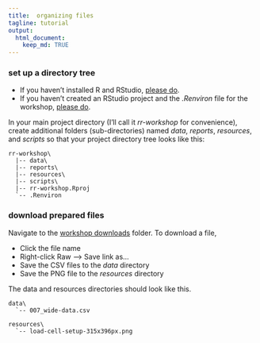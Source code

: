 ```yaml
---
title:  organizing files
tagline: tutorial
output: 
  html_document:
    keep_md: TRUE
---
```


[\\]: this is an Rmd comment

### set up a directory tree

- If you haven't installed R and RStudio, [please do](002_pre-hw.html). 
- If you haven't created an RStudio project and the *.Renviron* file for the workshop, [please do](002_pre-hw.html). 


In your main project directory (I'll call it *rr-workshop* for convenience), create additional folders (sub-directories) named *data*, *reports*, *resources*, and *scripts* so that your project directory tree looks like this: 

```
rr-workshop\
  |-- data\
  |-- reports\
  |-- resources\
  |-- scripts\
  |-- rr-workshop.Rproj
  `-- .Renviron
```




### download prepared files 
 
Navigate to the [workshop downloads](https://github.com/DSR-RHIT/creating-reproducible-reports/tree/gh-pages/resources) folder. To download a file, 

- Click the file name 
- Right-click Raw --> Save link as... 
- Save the CSV files to the *data* directory 
- Save the PNG file to the *resources* directory 

The data and resources directories should look like this. 

```
data\
  `-- 007_wide-data.csv
  
resources\
  `-- load-cell-setup-315x396px.png
```


